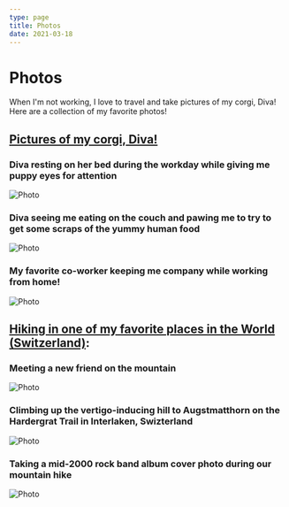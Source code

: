 ```yaml
---
type: page
title: Photos
date: 2021-03-18
---
```


# Photos

When I'm not working, I love to travel and take pictures of my corgi, Diva!  Here are a collection of my favorite photos!

## <u>Pictures of my corgi, Diva!</u>
### Diva resting on her bed during the workday while giving me puppy eyes for attention
<Image
  src="/images/Diva1.jpeg"
  alt="Photo"
  width={1125}
  height={750}
  priority
  className="next-image"
/>

### Diva seeing me eating on the couch and pawing me to try to get some scraps of the yummy human food
<Image
  src="/images/Diva3.jpeg"
  alt="Photo"
  width={1125}
  height={750}
  priority
  className="next-image"
/>

### My favorite co-worker keeping me company while working from home!
<Image
  src="/images/Diva4.jpeg"
  alt="Photo"
  width={750}
  height={1125}
  priority
  className="next-image"
/>

## <u>Hiking in one of my favorite places in the World (Switzerland)</u>:
### Meeting a new friend on the mountain
<Image
  src="/images/swizterland_cow.jpeg"
  alt="Photo"
  width={750}
  height={1125}
  priority
  className="next-image"
/>
### Climbing up the vertigo-inducing hill to Augstmatthorn on the Hardergrat Trail in Interlaken, Swizterland
<Image
  src="/images/augstmatthorn.jpeg"
  alt="Photo"
  width={750}
  height={1125}
  priority
  className="next-image"
/>
### Taking a mid-2000 rock band album cover photo during our mountain hike
<Image
  src="/images/DSCF5361.jpg"
  alt="Photo"
  width={1200}
  height={900}
  priority
  className="next-image"
/>
